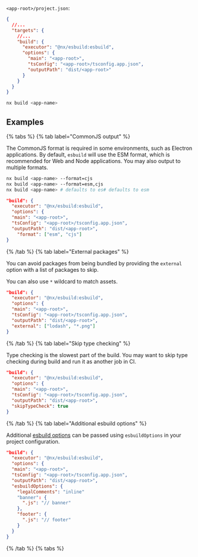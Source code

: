 `<app-root>/project.json`:

```json
{
  //...
  "targets": {
    //...
    "build": {
      "executor": "@nx/esbuild:esbuild",
      "options": {
        "main": "<app-root>",
        "tsConfig": "<app-root>/tsconfig.app.json",
        "outputPath": "dist/<app-root>"
      }
    }
  }
}
```

```bash
nx build <app-name>
```

## Examples

{% tabs %}
{% tab label="CommonJS output" %}

The CommonJS format is required in some environments, such as Electron applications. By default, `esbuild` will use the ESM format, which is recommended for Web and Node applications. You may also output to multiple formats.

```bash
nx build <app-name> --format=cjs
nx build <app-name> --format=esm,cjs
nx build <app-name> # defaults to es# defaults to esm
```

```json
"build": {
  "executor": "@nx/esbuild:esbuild",
  "options": {
  "main": "<app-root>",
  "tsConfig": "<app-root>/tsconfig.app.json",
  "outputPath": "dist/<app-root>",
    "format": ["esm", "cjs"]
}
```

{% /tab %}
{% tab label="External packages" %}

You can avoid packages from being bundled by providing the `external` option with a list of packages to skip.

You can also use `*` wildcard to match assets.

```json
"build": {
  "executor": "@nx/esbuild:esbuild",
  "options": {
  "main": "<app-root>",
  "tsConfig": "<app-root>/tsconfig.app.json",
  "outputPath": "dist/<app-root>",
  "external": ["lodash", "*.png"]
}
```

{% /tab %}
{% tab label="Skip type checking" %}

Type checking is the slowest part of the build. You may want to skip type checking during build and run it as another job in CI.

```json
"build": {
  "executor": "@nx/esbuild:esbuild",
  "options": {
  "main": "<app-root>",
  "tsConfig": "<app-root>/tsconfig.app.json",
  "outputPath": "dist/<app-root>",
  "skipTypeCheck": true
}
```

{% /tab %}
{% tab label="Additional esbuild options" %}

Additional [esbuild options](https://esbuild.github.io/api/) can be passed using `esbuildOptions` in your project configuration.

```json
"build": {
  "executor": "@nx/esbuild:esbuild",
  "options": {
  "main": "<app-root>",
  "tsConfig": "<app-root>/tsconfig.app.json",
  "outputPath": "dist/<app-root>",
  "esbuildOptions": {
    "legalComments": "inline"
    "banner": {
      ".js": "// banner"
    },
    "footer": {
      ".js": "// footer"
    }
  }
}
```

{% /tab %}
{% tabs %}
